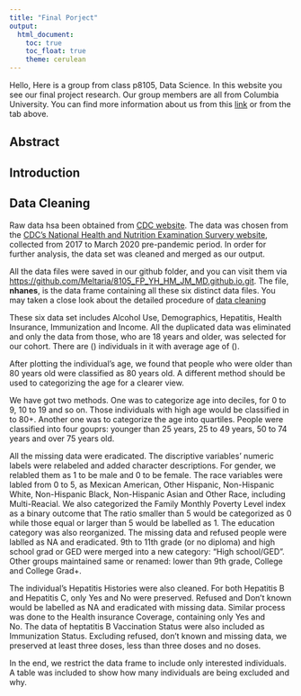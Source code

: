 ```yaml
---
title: "Final Porject"
output:
  html_document:
    toc: true
    toc_float: true
    theme: cerulean
---
```


Hello,
Here is a group from class p8105, Data Science. In this website you see our final project research. 
Our group members are all from Columbia University. You can find more information about us from this [link](about.html) or from the tab above. 

## Abstract ##


## Introduction ## 

## Data Cleaning ## 
Raw data hsa been obtained from [CDC website](https://www.cdc.gov/). The data was chosen from the [CDC's National Health and Nutrition Examination Survery website](https://wwwn.cdc.gov/Nchs/Nhanes/2017-2018/P_HIQ.htm), collected from 2017 to March 2020 pre-pandemic period. In order for further analysis, the data set was cleaned and merged as our output. 

All the data files were saved in our github folder, and you can visit them via [https://github.com/Meltaria/8105_FP_YH_HM_JM_MD.github.io.git](https://github.com/Meltaria/8105_FP_YH_HM_JM_MD.github.io.git). The file, __nhanes__, is the data frame containing all these six distinct data files. You may taken a close look about the detailed procedure of [data cleaning](data_cleaning.html)

These six data set includes Alcohol Use, Demographics, Hepatitis, Health Insurance, Immunization and Income. All the duplicated data was eliminated and only the data from those, who are 18 years and older, was selected for our cohort. There are () individuals in it with average age of ().  

After plotting the individual's age, we found that people who were older than 80 years old were classified as 80 years old. A different method should be used to categorizing the age for a clearer view. 

We have got two methods. One was to categorize age into deciles, for 0 to 9, 10 to 19 and so on. Those individuals with high age would be classified in to 80+. Another one was to categorize the age into quartiles. People were classified into four gouprs: younger than 25 years, 25 to 49 years, 50 to 74 years and over 75 years old.

All the missing data were eradicated. The discriptive variables' numeric labels were relabeled and added character descriptions. For gender, we relabled them as 1 to be male and 0 to be female. The race variables were labled from 0 to 5, as Mexican American, Other Hispanic, Non-Hispanic White, Non-Hispanic Black, Non-Hispanic Asian and Other Race, including Multi-Reacial. We also categorized the Family Monthly Poverty Level index as a binary outcome that The ratio smaller than 5 would be categorized as 0 while those equal or larger than 5 would be labelled as 1. The education category was also reorganized. The missing data and refused people were lablled as NA and eradicated. 9th to 11th grade (or no diploma) and high school grad or GED were merged into a new category: "High school/GED". Other groups maintained same or renamed: lower than 9th grade, College and College Grad+. 

The individual's Hepatitis Histories were also cleaned. For both Hepatitis B and Hepatitis C, only Yes and No were preserved. Refused and Don't known would be labelled as NA and eradicated with missing data. Similar process was done to the Health insurance Coverage, containing only Yes and No. The data of heptatitis B Vaccination Status were also included as Immunization Status. Excluding refused, don't known and missing data, we preserved at least three doses, less than three doses and no doses. 

In the end, we restrict the data frame to include only interested individuals. A table was included to show how many individuals are being excluded and why. 






